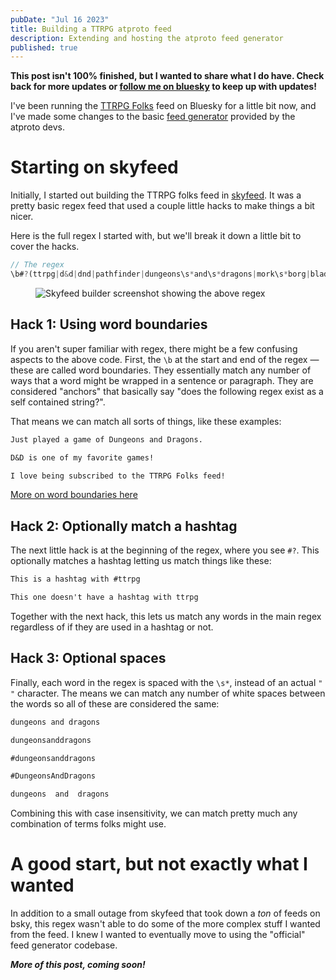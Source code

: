 ```yaml
---
pubDate: "Jul 16 2023"
title: Building a TTRPG atproto feed
description: Extending and hosting the atproto feed generator
published: true
---
```


**This post isn't 100% finished, but I wanted to share what I do have. Check back for more updates or [follow me on bluesky](https://bsky.app/profile/skeet.computer) to keep up with updates!**

I've been running the [TTRPG Folks](https://bsky.app/profile/did:plc:iuk433sj23ncu2oo2pfnw7fw/feed/aaabotewjkiv4) feed on Bluesky for a little bit now, and I've made 
some changes to the basic [feed generator](https://github.com/bluesky-social/feed-generator) 
provided by the atproto devs.

# Starting on skyfeed

Initially, I started out building the TTRPG folks feed in [skyfeed](https://skyfeed.app). It was a pretty basic 
regex feed that used a couple little hacks to make things a bit nicer.

Here is the full regex I started with, but we'll break it down a little bit to cover the hacks.

```js
// The regex
\b#?(ttrpg|d&d|dnd|pathfinder|dungeons\s*and\s*dragons|mork\s*borg|blades\s*in\s*the\s*dark|urban\s*shadows|symbaroum|shadowdark)\b
```

<figure style={{ "--aspectRatio": "16/9" }}>
  <img src="/post_imgs/skyfeed-builder.png" alt="Skyfeed builder screenshot showing the above regex" />
</figure>

## Hack 1: Using word boundaries

If you aren't super familiar with regex, there might be a few confusing aspects to the above code. First, the `\b` 
at the start and end of the regex &mdash; these are called word boundaries. They essentially match any number of ways
that a word might be wrapped in a sentence or paragraph. They are considered "anchors" that basically say "does the
following regex exist as a self contained string?".

That means we can match all sorts of things, like these examples:

```txt /Dungeons and Dragons/
Just played a game of Dungeons and Dragons.
```
```txt /D&D/
D&D is one of my favorite games!
```
```txt /TTRPG/
I love being subscribed to the TTRPG Folks feed!
```

[More on word boundaries here](https://www.regular-expressions.info/wordboundaries.html)

## Hack 2: Optionally match a hashtag

The next little hack is at the beginning of the regex, where you see `#?`. This optionally matches a hashtag
letting us match things like these:

```txt /#ttrpg/
This is a hashtag with #ttrpg
```
```txt /ttrpg/
This one doesn't have a hashtag with ttrpg
```

Together with the next hack, this lets us match any words in the main regex regardless of if they are used in a 
hashtag or not.

## Hack 3: Optional spaces

Finally, each word in the regex is spaced with the `\s*`, instead of an actual `" "` character. The means we can
match any number of white spaces between the words so all of these are considered the same:

```txt /dungeons and dragons/
dungeons and dragons
```
```txt /dungeonsanddragons/
dungeonsanddragons
```
```txt /#dungeonsanddragons/
#dungeonsanddragons
```
```txt /#DungeonsAndDragons/
#DungeonsAndDragons
```
```txt /dungeons  and  dragons/
dungeons  and  dragons
```

Combining this with case insensitivity, we can match pretty much any combination of terms folks might use.

# A good start, but not exactly what I wanted

In addition to a small outage from skyfeed that took down a _ton_ of feeds on bsky, this regex wasn't able
to do some of the more complex stuff I wanted from the feed. I knew I wanted to eventually move to using
the "official" feed generator codebase. 

***More of this post, coming soon!***